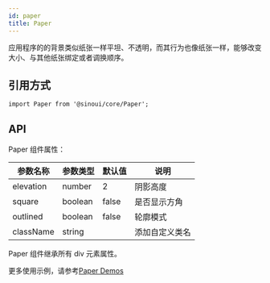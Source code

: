```yaml
---
id: paper
title: Paper
---
```


应用程序的的背景类似纸张一样平坦、不透明，而其行为也像纸张一样，能够改变大小、与其他纸张绑定或者调换顺序。

## 引用方式

```tsx
import Paper from '@sinoui/core/Paper';
```

## API

Paper 组件属性：

| 参数名称  | 参数类型 | 默认值 | 说明           |
| --------- | -------- | ------ | -------------- |
| elevation | number   | 2      | 阴影高度       |
| square    | boolean  | false  | 是否显示方角   |
| outlined  | boolean  | false  | 轮廓模式       |
| className | string   |        | 添加自定义类名 |

Paper 组件继承所有 div 元素属性。

更多使用示例，请参考[Paper Demos](/docs/components/paper)
